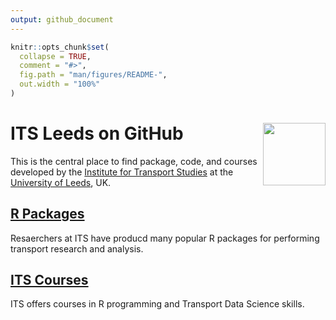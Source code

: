 ```yaml
---
output: github_document
---
```


<!-- README.md is generated from README.Rmd. Please edit that file -->

```r
knitr::opts_chunk$set(
  collapse = TRUE,
  comment = "#>",
  fig.path = "man/figures/README-",
  out.width = "100%"
)
```

# ITS Leeds on GitHub <img src='itslogo.png' align="right" height=100/>

This is the central place to find package, code, and courses developed by the [Institute for Transport Studies](https://environment.leeds.ac.uk/transport) at the [University of Leeds](https://www.leeds.ac.uk/), UK.


## [R Packages](https://itsleeds.github.io/articles/R_Packages.html)

Resaerchers at ITS have producd many popular R packages for performing transport research and analysis.

## [ITS Courses](https://itsleeds.github.io/articles/Courses.html)

ITS offers courses in R programming and Transport Data Science skills.


